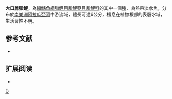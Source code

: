 {{Speciesbox 
| taxon = Astyanax xavante
| status = NE
| status_system = IUCN3.1
| authority =  [[Garutti|Garutti]] & [[Venere|Venere]], 2009
| synonyms = 
}}
'''大口麗脂鯉'''，為[[輻鰭魚綱|輻鰭魚綱]][[脂鯉目|脂鯉目]][[脂鯉亞目|脂鯉亞目]][[脂鯉科|脂鯉科]]的其中一個[[種|種]]，為熱帶淡水魚，分布於[[南美洲|南美洲]][[阿拉瓜亞河|阿拉瓜亞河]]中游流域，體長可達6公分，棲息在植物根部的表層水域，生活習性不明。

==参考文献==
{{refbegin}}
*{{FishBase_species|genus=Astyanax|species=xavante|year=2013|month=11}}
{{refend}}

== 扩展阅读 ==
{{refbegin}}
*{{wikispecies-inline|Astyanax xavante|大口麗脂鯉}}
{{refend}}
{{Taxonbar|from=Q6397301}}

[[Category:麗脂鯉屬|D]]


{{魚類小作品}}